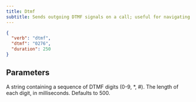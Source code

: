 ```yaml
---
title: Dtmf
subtitle: Sends outgoing DTMF signals on a call; useful for navigating IVRs or voicemail systems.
---
```


```json
{
  "verb": "dtmf",
  "dtmf": "0276",
  "duration": 250
}
```

## Parameters

<ParamField path="dtmf" type="string" required={true}>
  A string containing a sequence of DTMF digits (0-9, *, #).
</ParamField>

<ParamField path="duration" type="number" required={false}>
  The length of each digit, in milliseconds. Defaults to 500.
</ParamField>